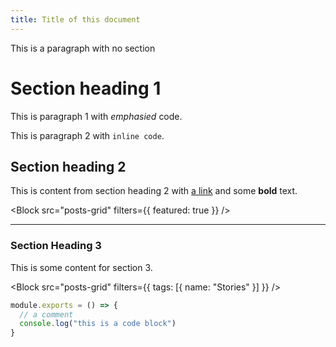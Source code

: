 ```yaml
---
title: Title of this document
---
```


<Block src="hero" />

<Container>

This is a paragraph with no section

# Section heading 1

This is paragraph 1 with _emphasied_ code.

This is paragraph 2 with `inline code`.

## Section heading 2

This is content from section heading 2 with [a link](http://example.com) and some **bold** text.

<Block src="posts-grid" filters={{ featured: true }} />

<Hr />

### Section Heading 3

This is some content for section 3.

<Block src="posts-grid" filters={{ tags: [{ name: "Stories" }] }} />

```js
module.exports = () => {
  // a comment
  console.log("this is a code block")
}
```

</Container>
